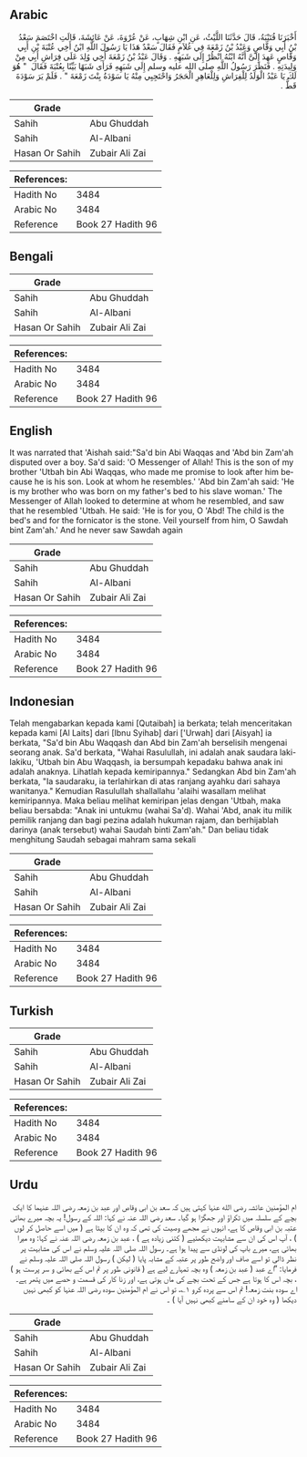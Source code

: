## Arabic


<div dir="rtl" lang="ar" style={{fontSize:'larger',backgroundColor:'#f8f9fa',padding:20}}>
أَخْبَرَنَا قُتَيْبَةُ، قَالَ حَدَّثَنَا اللَّيْثُ، عَنِ ابْنِ شِهَابٍ، عَنْ عُرْوَةَ، عَنْ عَائِشَةَ، قَالَتِ اخْتَصَمَ سَعْدُ بْنُ أَبِي وَقَّاصٍ وَعَبْدُ بْنُ زَمْعَةَ فِي غُلاَمٍ فَقَالَ سَعْدٌ هَذَا يَا رَسُولَ اللَّهِ ابْنُ أَخِي عُتْبَةَ بْنِ أَبِي وَقَّاصٍ عَهِدَ إِلَىَّ أَنَّهُ ابْنُهُ انْظُرْ إِلَى شَبَهِهِ ‏.‏ وَقَالَ عَبْدُ بْنُ زَمْعَةَ أَخِي وُلِدَ عَلَى فِرَاشِ أَبِي مِنْ وَلِيدَتِهِ ‏.‏ فَنَظَرَ رَسُولُ اللَّهِ صلى الله عليه وسلم إِلَى شَبَهِهِ فَرَأَى شَبَهًا بَيِّنًا بِعُتْبَةَ فَقَالَ ‏ "‏ هُوَ لَكَ يَا عَبْدُ الْوَلَدُ لِلْفِرَاشِ وَلِلْعَاهِرِ الْحَجَرُ وَاحْتَجِبِي مِنْهُ يَا سَوْدَةُ بِنْتَ زَمْعَةَ ‏"‏ ‏.‏ فَلَمْ يَرَ سَوْدَةَ قَطُّ ‏.‏
</div>
<div style={{backgroundColor:'#f8f9fa',padding:20, marginBottom: 10}}><table> <thead> <tr> <th>Grade</th> <th></th> </tr> </thead> <tbody> <tr><td>Sahih</td><td>Abu Ghuddah</td></tr><tr><td>Sahih</td><td>Al-Albani</td></tr><tr><td>Hasan Or Sahih</td><td>Zubair Ali Zai</td></tr></tbody></table><table> <thead> <tr> <th>References:</th> <th></th> </tr> </thead> <tbody><tr><td>Hadith No</td><td>3484</td></tr><tr><td>Arabic No</td><td>3484</td></tr><tr><td>Reference</td><td>Book 27 Hadith 96</td></tr></tbody></table></div>

## Bengali


<div dir="ltr" lang="bn" style={{fontSize:'larger',backgroundColor:'#f8f9fa',padding:20}}>

</div>
<div style={{backgroundColor:'#f8f9fa',padding:20, marginBottom: 10}}><table> <thead> <tr> <th>Grade</th> <th></th> </tr> </thead> <tbody> <tr><td>Sahih</td><td>Abu Ghuddah</td></tr><tr><td>Sahih</td><td>Al-Albani</td></tr><tr><td>Hasan Or Sahih</td><td>Zubair Ali Zai</td></tr></tbody></table><table> <thead> <tr> <th>References:</th> <th></th> </tr> </thead> <tbody><tr><td>Hadith No</td><td>3484</td></tr><tr><td>Arabic No</td><td>3484</td></tr><tr><td>Reference</td><td>Book 27 Hadith 96</td></tr></tbody></table></div>

## English


<div dir="ltr" lang="en" style={{fontSize:'larger',backgroundColor:'#f8f9fa',padding:20}}>
It was narrated that 'Aishah said:"Sa'd bin Abi Waqqas and 'Abd bin Zam'ah disputed over a boy. Sa'd said: 'O Messenger of Allah! This is the son of my brother 'Utbah bin Abi Waqqas, who made me promise to look after him because he is his son. Look at whom he resembles.' 'Abd bin Zam'ah said: 'He is my brother who was born on my father's bed to his slave woman.' The Messenger of Allah looked to determine at whom he resembled, and saw that he resembled 'Utbah. He said: 'He is for you, O 'Abd! The child is the bed's and for the fornicator is the stone. Veil yourself from him, O Sawdah bint Zam'ah.' And he never saw Sawdah again
</div>
<div style={{backgroundColor:'#f8f9fa',padding:20, marginBottom: 10}}><table> <thead> <tr> <th>Grade</th> <th></th> </tr> </thead> <tbody> <tr><td>Sahih</td><td>Abu Ghuddah</td></tr><tr><td>Sahih</td><td>Al-Albani</td></tr><tr><td>Hasan Or Sahih</td><td>Zubair Ali Zai</td></tr></tbody></table><table> <thead> <tr> <th>References:</th> <th></th> </tr> </thead> <tbody><tr><td>Hadith No</td><td>3484</td></tr><tr><td>Arabic No</td><td>3484</td></tr><tr><td>Reference</td><td>Book 27 Hadith 96</td></tr></tbody></table></div>

## Indonesian


<div dir="ltr" lang="id" style={{fontSize:'larger',backgroundColor:'#f8f9fa',padding:20}}>
Telah mengabarkan kepada kami [Qutaibah] ia berkata; telah menceritakan kepada kami [Al Laits] dari [Ibnu Syihab] dari ['Urwah] dari [Aisyah] ia berkata, "Sa'd bin Abu Waqqash dan Abd bin Zam'ah berselisih mengenai seorang anak. Sa'd berkata, "Wahai Rasulullah, ini adalah anak saudara laki-lakiku, 'Utbah bin Abu Waqqash, ia bersumpah kepadaku bahwa anak ini adalah anaknya. Lihatlah kepada kemiripannya." Sedangkan Abd bin Zam'ah berkata, "Ia saudaraku, ia terlahirkan di atas ranjang ayahku dari sahaya wanitanya." Kemudian Rasulullah shallallahu 'alaihi wasallam melihat kemiripannya. Maka beliau melihat kemiripan jelas dengan 'Utbah, maka beliau bersabda: "Anak ini untukmu (wahai Sa'd). Wahai 'Abd, anak itu milik pemilik ranjang dan bagi pezina adalah hukuman rajam, dan berhijablah darinya (anak tersebut) wahai Saudah binti Zam'ah." Dan beliau tidak menghitung Saudah sebagai mahram sama sekali
</div>
<div style={{backgroundColor:'#f8f9fa',padding:20, marginBottom: 10}}><table> <thead> <tr> <th>Grade</th> <th></th> </tr> </thead> <tbody> <tr><td>Sahih</td><td>Abu Ghuddah</td></tr><tr><td>Sahih</td><td>Al-Albani</td></tr><tr><td>Hasan Or Sahih</td><td>Zubair Ali Zai</td></tr></tbody></table><table> <thead> <tr> <th>References:</th> <th></th> </tr> </thead> <tbody><tr><td>Hadith No</td><td>3484</td></tr><tr><td>Arabic No</td><td>3484</td></tr><tr><td>Reference</td><td>Book 27 Hadith 96</td></tr></tbody></table></div>

## Turkish


<div dir="ltr" lang="tr" style={{fontSize:'larger',backgroundColor:'#f8f9fa',padding:20}}>

</div>
<div style={{backgroundColor:'#f8f9fa',padding:20, marginBottom: 10}}><table> <thead> <tr> <th>Grade</th> <th></th> </tr> </thead> <tbody> <tr><td>Sahih</td><td>Abu Ghuddah</td></tr><tr><td>Sahih</td><td>Al-Albani</td></tr><tr><td>Hasan Or Sahih</td><td>Zubair Ali Zai</td></tr></tbody></table><table> <thead> <tr> <th>References:</th> <th></th> </tr> </thead> <tbody><tr><td>Hadith No</td><td>3484</td></tr><tr><td>Arabic No</td><td>3484</td></tr><tr><td>Reference</td><td>Book 27 Hadith 96</td></tr></tbody></table></div>

## Urdu


<div dir="rtl" lang="ur" style={{fontSize:'larger',backgroundColor:'#f8f9fa',padding:20}}>
ام المؤمنین عائشہ رضی الله عنہا کہتی ہیں کہ سعد بن ابی وقاص اور عبد بن زمعہ رضی اللہ عنہما کا ایک بچے کے سلسلہ میں ٹکراؤ اور جھگڑا ہو گیا۔ سعد رضی اللہ عنہ نے کہا: اللہ کے رسول! یہ بچہ میرے بھائی عتبہ بن ابی وقاص کا ہے، انہوں نے مجھے وصیت کی تھی کہ وہ ان کا بیٹا ہے ( میں اسے حاصل کر لوں ) ، آپ اس کی ان سے مشابہت دیکھئیے ( کتنی زیادہ ہے ) ، عبد بن زمعہ رضی اللہ عنہ نے کہا: وہ میرا بھائی ہے، میرے باپ کی لونڈی سے پیدا ہوا ہے۔ رسول اللہ صلی اللہ علیہ وسلم نے اس کی مشابہت پر نظر ڈالی تو اسے صاف اور واضح طور پر عتبہ کے مشابہ پایا ( لیکن ) رسول اللہ صلی اللہ علیہ وسلم نے فرمایا: ”اے عبد ( عبد بن زمعہ ) وہ بچہ تمہارے لیے ہے ( قانونی طور پر تم اس کے بھائی و سر پرست ہو ) ، بچہ اس کا ہوتا ہے جس کے تحت بچے کی ماں ہوتی ہے، اور زنا کار کی قسمت و حصے میں پتھر ہے۔ اے سودہ بنت زمعہ! تم اس سے پردہ کرو ۱؎، تو اس نے ام المؤمنین سودہ رضی اللہ عنہا کو کبھی نہیں دیکھا ( وہ خود ان کے سامنے کبھی نہیں آیا ) ۔
</div>
<div style={{backgroundColor:'#f8f9fa',padding:20, marginBottom: 10}}><table> <thead> <tr> <th>Grade</th> <th></th> </tr> </thead> <tbody> <tr><td>Sahih</td><td>Abu Ghuddah</td></tr><tr><td>Sahih</td><td>Al-Albani</td></tr><tr><td>Hasan Or Sahih</td><td>Zubair Ali Zai</td></tr></tbody></table><table> <thead> <tr> <th>References:</th> <th></th> </tr> </thead> <tbody><tr><td>Hadith No</td><td>3484</td></tr><tr><td>Arabic No</td><td>3484</td></tr><tr><td>Reference</td><td>Book 27 Hadith 96</td></tr></tbody></table></div>